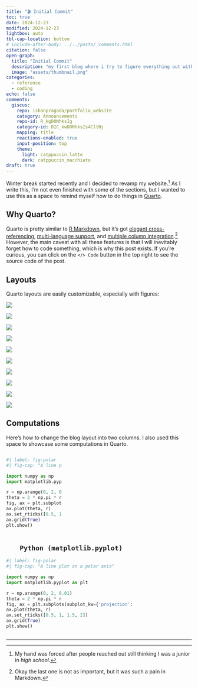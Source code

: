```yaml
---
title: "🎬 Initial Commit"
toc: true
date: 2024-12-23
modified: 2024-12-23
lightbox: auto
tbl-cap-location: bottom
# include-after-body: ../../posts/_comments.html
citation: false
open-graph:
  title: "Initial Commit"
  description: "my first blog where i try to figure everything out without freaking out 🤪"
  image: "assets/thumbnail.png"
categories:
  - reference
  - coding
echo: false
comments:
  giscus: 
    repo: ishanpragada/portfolio_website
    category: Announcements
    repo-id: R_kgDONhksIg
    category-id: DIC_kwDONhksIs4CltNj
    mapping: title
    reactions-enabled: true
    input-position: top
    theme: 
      light: catppuccin_latte
      dark: catppuccin_macchiato
draft: true
---
```


Winter break started recently and I decided to revamp my website.[^reason] As I write this, I'm not even finished with some of the sections, but I wanted to use this as a space to remind myself how to do things in [Quarto](quarto.org). 


[^reason]: My hand was forced after people reached out still thinking I was a junior in _high school_.

## Why Quarto?

Quarto is pretty similar to [R Markdown](https://rmarkdown.rstudio.com/), but it's got [elegant cross-referencing](https://quarto.org/docs/authoring/cross-references.html), [multi-language support](https://quarto.org/docs/reference/cells/), and [multiple column integration](https://quarto.org/docs/authoring/figures.html#complex-layouts).[^not-important] However, the main caveat with all these features is that I will inevitably forget how to code something, which is why this post exists. If you're curious, you can click on the ``</> Code`` button in the top right to see the source code of the post.

[^not-important]: Okay the last one is not as important, but it was such a pain in Markdown.

## Layouts

Quarto layouts are easily customizable, especially with figures:

::: {layout='[[1,1,1],[1, 1, 1, 1, 1, 1, 1]]'}

![](assets/placeholder.svg)

![](assets/placeholder.svg)

![](assets/placeholder.svg)

![](assets/placeholder.svg)

![](assets/placeholder.svg)

![](assets/placeholder.svg)

![](assets/placeholder.svg)

![](assets/placeholder.svg)

![](assets/placeholder.svg)

![](assets/placeholder.svg)

:::

## Computations

Here's how to change the blog layout into two columns. I also used this space to showcase some computations in Quarto.

::: {.flex-container style="width: 100%; justify-content: space-between; align-items: flex-start;"}

::: {.column style="width: 30%;"}

```python
#| label: fig-polar
#| fig-cap: "A line plot on a polar axis"

import numpy as np
import matplotlib.pyplot as plt

r = np.arange(0, 2, 0.01)
theta = 2 * np.pi * r
fig, ax = plt.subplots(subplot_kw={'projection': 'polar'})
ax.plot(theta, r)
ax.set_rticks([0.5, 1, 1.5, 2])
ax.grid(True)
plt.show()
```

:::

::: {.column style="width: 70%"}

## `Python (matplotlib.pyplot)` {style="text-align:center;"}

::: {style="text-align:left;"}
```python
#| label: fig-polar
#| fig-cap: "A line plot on a polar axis"

import numpy as np
import matplotlib.pyplot as plt

r = np.arange(0, 2, 0.01)
theta = 2 * np.pi * r
fig, ax = plt.subplots(subplot_kw={'projection': 'polar'})
ax.plot(theta, r)
ax.set_rticks([0.5, 1, 1.5, 2])
ax.grid(True)
plt.show()
```
:::
:::

:::


---

